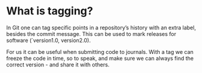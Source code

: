 

# What is tagging?

In Git one can tag specific points in a repository’s history with an extra label, besides the commit message. This can be used to mark releases for software (`version1.0, version2.0). 

For us it can be useful when submitting code to journals. With a tag we can freeze the code in time, so to speak, and make sure we can always find the correct version - and share it with others. 

